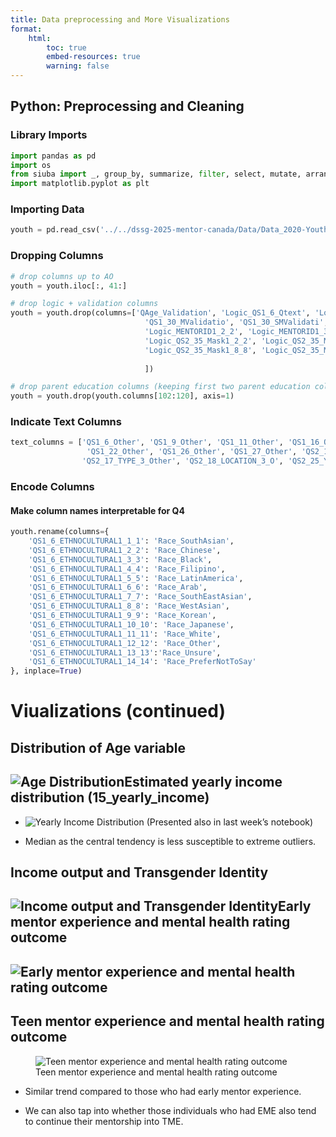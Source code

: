 ```yaml
---
title: Data preprocessing and More Visualizations
format: 
    html:
        toc: true
        embed-resources: true
        warning: false
---
```


## Python: Preprocessing and Cleaning

### Library Imports

```python
import pandas as pd
import os
from siuba import _, group_by, summarize, filter, select, mutate, arrange, count
import matplotlib.pyplot as plt
```

### Importing Data

```python
youth = pd.read_csv('../../dssg-2025-mentor-canada/Data/Data_2020-Youth-Survey.csv')
```

### Dropping Columns

```python
# drop columns up to AO
youth = youth.iloc[:, 41:]

# drop logic + validation columns 
youth = youth.drop(columns=['QAge_Validation', 'Logic_QS1_6_Qtext', 'Logic_Qtext', 'QS1_8_Validation', 'Logic_QS1_26_Ask', 'QS1_29_Validation', 
                              'QS1_30_MValidatio', 'QS1_30_SMValidati', 'QS1_31_BWValidati', 'QS1_32_WValidatio', 'QS2_10_Validation', 'Logic_QS2_14_Ask','Logic_MENTORID1_1_1',
                              'Logic_MENTORID1_2_2', 'Logic_MENTORID1_3_3', 'Logic_AP_QS2_23', 'Logic_QS2_27_Ask', 'Logic_QS2_34_Valid', 'Logic_QS2_35_Ask', 'Logic_QS2_35_Mask1_1_1',
                              'Logic_QS2_35_Mask1_2_2', 'Logic_QS2_35_Mask1_3_3', 'Logic_QS2_35_Mask1_4_4', 'Logic_QS2_35_Mask1_5_5', 'Logic_QS2_35_Mask1_6_6', 'Logic_QS2_35_Mask1_7_7',
                              'Logic_QS2_35_Mask1_8_8', 'Logic_QS2_35_Mask1_9_9', 'Logic_QS2_35_Mask1_10_10', 'QS4_14_Validatio', 'QS4_15_Validatio', 'QS4_19_Validatio', 'QS4_23_Validatio'
    
                              ])

# drop parent education columns (keeping first two parent education columns)
youth = youth.drop(youth.columns[102:120], axis=1)
```

### Indicate Text Columns

```python
text_columns = ['QS1_6_Other', 'QS1_9_Other', 'QS1_11_Other', 'QS1_16_Other', 'QS1_18_Other_1', 'QS1_18_Other_2',
                 'QS1_22_Other', 'QS1_26_Other', 'QS1_27_Other', 'QS2_13_Other', 'QS2_14_MENTORID', 'QS2_14_MENTORID_2', 'QS2_14_MENTORID_3', 'QS2_18_LOCATION_1_O', 'QS2_15_RELATIONSHIP2', 'QS2_17_TYPE_2_Other', 'QS2_18_LOCATION_2_O', 'QS2_15_RELATIONSHIP3',
                'QS2_17_TYPE_3_Other', 'QS2_18_LOCATION_3_O', 'QS2_25_YOUTHINIT2', 'QS2_27_MENTORPROGRA2', 'QS2_33_TRANSITIONS_Ot', 'QS2_34_SUPPORTS_Ot', 'QS2_38_NETGATIVEMENTO', 'QS3_2_TRANSITIONWITHOUTMEN', 'QS3_3_TRANSITIONSWITHOUTMENTO', 'QS4_4_Other', 'QS4_5_SATEDU_Other']

```

### Encode Columns

#### Make column names interpretable for Q4

```python

youth.rename(columns={
    'QS1_6_ETHNOCULTURAL1_1_1': 'Race_SouthAsian',
    'QS1_6_ETHNOCULTURAL1_2_2': 'Race_Chinese',
    'QS1_6_ETHNOCULTURAL1_3_3': 'Race_Black',
    'QS1_6_ETHNOCULTURAL1_4_4': 'Race_Filipino',
    'QS1_6_ETHNOCULTURAL1_5_5': 'Race_LatinAmerica',
    'QS1_6_ETHNOCULTURAL1_6_6': 'Race_Arab',
    'QS1_6_ETHNOCULTURAL1_7_7': 'Race_SouthEastAsian',
    'QS1_6_ETHNOCULTURAL1_8_8': 'Race_WestAsian',
    'QS1_6_ETHNOCULTURAL1_9_9': 'Race_Korean',
    'QS1_6_ETHNOCULTURAL1_10_10': 'Race_Japanese',
    'QS1_6_ETHNOCULTURAL1_11_11': 'Race_White',
    'QS1_6_ETHNOCULTURAL1_12_12': 'Race_Other',
    'QS1_6_ETHNOCULTURAL1_13_13':'Race_Unsure',
    'QS1_6_ETHNOCULTURAL1_14_14': 'Race_PreferNotToSay'
}, inplace=True)

```

# Viualizations (continued)

## Distribution of Age variable

## ![Age Distribution](outputs/figures/week-02/01_age_distribution.png)Estimated yearly income distribution (15_yearly_income)

-   ![Yearly Income Distribution](outputs/figures/week-02/15_yearly_income_distribution.png) (Presented also in last week's notebook)

-   Median as the central tendency is less susceptible to extreme outliers.

## Income output and Transgender Identity

## ![Income output and Transgender Identity](outputs/figures/week-02/07_trans_identity-income.png)Early mentor experience and mental health rating outcome 

## ![Early mentor experience and mental health rating outcome](outputs/figures/week-02/18_early_mentor-mental_health.png)

## Teen mentor experience and mental health rating outcome

![Teen mentor experience and mental health rating outcome](outputs/figures/week-02/19_teen_mentor-mental_health.png)

-    Similar trend compared to those who had early mentor experience.

<!-- -->

-   We can also tap into whether those individuals who had EME also tend to continue their mentorship into TME.